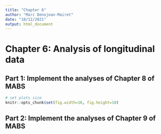```yaml
---
title: "Chapter 6"
author: "Marc Denojean-Mairet"
date: "10/12/2021"
output: html_document
---
```


# Chapter 6: Analysis of longitudinal data

## Part 1: Implement the analyses of Chapter 8 of MABS

```r

# set plots size
knitr::opts_chunk$set(fig.width=16, fig.height=10)

```

## Part 2: Implement the analyses of Chapter 9 of MABS

```r

```


